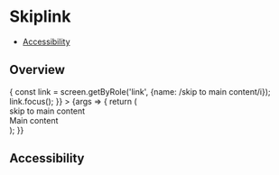

<Meta title="Components/SkipLink" component={SkipLink} />

# Skiplink

- [Accessibility](#accessibility)

## Overview

<Canvas>
  <Story
    name="default"
    play={() => {
      const link = screen.getByRole('link', {name: /skip to main content/i});
      link.focus();
    }}
  >
    {args => {
      return (
        <div>
          <SkipLink id="main">skip to main content</SkipLink>
          <main id="main" tabindex="-1">
            Main content
          </main>
        </div>
      );
    }}
  </Story>
</Canvas>

## Accessibility

<SkipLinkA11y />
